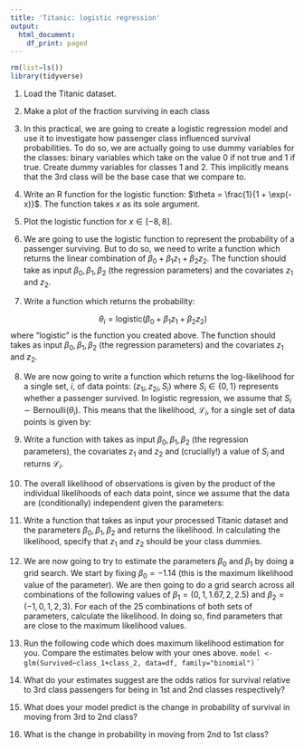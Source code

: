 ```yaml
---
title: 'Titanic: logistic regression'
output:
  html_document:
    df_print: paged
---
```


```r
rm(list=ls())
library(tidyverse)
```

1. Load the Titanic dataset.

2. Make a plot of the fraction surviving in each class

3. In this practical, we are going to create a logistic regression model and use it to investigate how passenger class influenced survival probabilities. To do so, we are actually going to use dummy variables for the classes: binary variables which take on the value 0 if not true and 1 if true. Create dummy variables for classes 1 and 2. This implicitly means that the 3rd class will be the base case that we compare to.

4. Write an R function for the logistic function: $\theta = \frac{1}{1 + \exp(-x)}$. The function takes $x$ as its sole argument.

5. Plot the logistic function for $x\in[-8,8]$.

6. We are going to use the logistic function to represent the probability of a passenger surviving. But to do so, we need to write a function which returns the linear combination of $\beta_0 + \beta_1 z_1 + \beta_2 z_2$. The function should take as input $\beta_0, \beta_1, \beta_2$ (the regression parameters) and the covariates $z_1$ and $z_2$.

7. Write a function which returns the probability:

$$
\theta_i = \text{logistic}(\beta_0 + \beta_1 z_1 + \beta_2 z_2)
$$
where "logistic" is the function you created above. The function should takes as input $\beta_0, \beta_1, \beta_2$ (the regression parameters) and the covariates $z_1$ and $z_2$.

8. We are now going to write a function which returns the log-likelihood for a single set, $i$, of data points: $(z_{1i}, z_{2i}, S_i)$ where $S_i\in\{0,1\}$ represents whether a passenger survived. In logistic regression, we assume that $S_i\sim \text{Bernoulli}(\theta_i)$. This means that the likelihood, $\mathcal{L}_i$, for a single set of data points is given by:

9. Write a function with takes as input $\beta_0, \beta_1, \beta_2$ (the regression parameters), the covariates $z_1$ and $z_2$ and (crucially!) a value of $S_i$ and returns $\mathcal{L}_i$.

10. The overall likelihood of observations is given by the product of the individual likelihoods of each data point, since we assume that the data are (conditionally) independent given the parameters:

11. Write a function that takes as input your processed Titanic dataset and the parameters $\beta_0, \beta_1, \beta_2$ and returns the likelihood. In calculating the likelihood, specify that $z_1$ and $z_2$ should be your class dummies.

12. We are now going to try to estimate the parameters $\beta_0$ and $\beta_1$ by doing a grid search. We start by fixing $\beta_0=-1.14$ (this is the maximum likelihood value of the parameter). We are then going to do a grid search across all combinations of the following values of $\beta_1=(0, 1, 1.67, 2, 2.5)$ and $\beta_2=(-1, 0, 1, 2, 3)$. For each of the 25 combinations of both sets of parameters, calculate the likelihood. In doing so, find parameters that are close to the maximum likelihood values.

13. Run the following code which does maximum likelihood estimation for you. Compare the estimates below with your ones above. `model <- glm(Survived~class_1+class_2, data=df, family="binomial")`
`

14. What do your estimates suggest are the odds ratios for survival relative to 3rd class passengers for being in 1st and 2nd classes respectively?

15. What does your model predict is the change in probability of survival in moving from 3rd to 2nd class?

16. What is the change in probability in moving from 2nd to 1st class?
